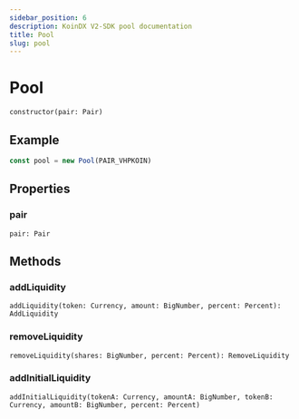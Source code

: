 ```yaml
---
sidebar_position: 6
description: KoinDX V2-SDK pool documentation
title: Pool
slug: pool
---
```


# Pool

```
constructor(pair: Pair)
```

## Example
```js
const pool = new Pool(PAIR_VHPKOIN)
```

## Properties

### pair
```
pair: Pair
```

## Methods

### addLiquidity
```
addLiquidity(token: Currency, amount: BigNumber, percent: Percent): AddLiquidity
```

### removeLiquidity
```
removeLiquidity(shares: BigNumber, percent: Percent): RemoveLiquidity
```

### addInitialLiquidity
```
addInitialLiquidity(tokenA: Currency, amountA: BigNumber, tokenB: Currency, amountB: BigNumber, percent: Percent)
```